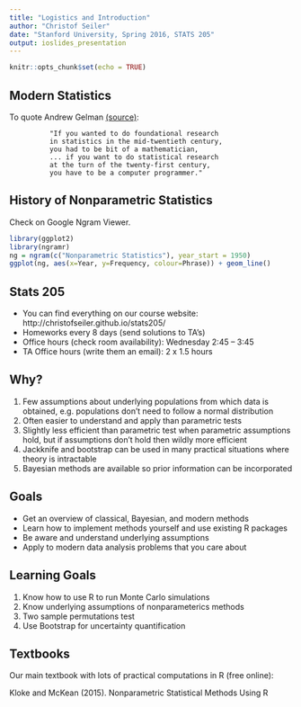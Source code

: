 ```yaml
---
title: "Logistics and Introduction"
author: "Christof Seiler"
date: "Stanford University, Spring 2016, STATS 205"
output: ioslides_presentation
---
```


```r
knitr::opts_chunk$set(echo = TRUE)
```

## Modern Statistics

To quote Andrew Gelman [(source)](http://arxiv.org/pdf/1001.2968.pdf):

```
          "If you wanted to do foundational research 
          in statistics in the mid-twentieth century, 
          you had to be bit of a mathematician, 
          ... if you want to do statistical research 
          at the turn of the twenty-first century, 
          you have to be a computer programmer."
```

## History of Nonparametric Statistics

Check on Google Ngram Viewer.

```r
library(ggplot2)
library(ngramr)
ng = ngram(c("Nonparametric Statistics"), year_start = 1950)
ggplot(ng, aes(x=Year, y=Frequency, colour=Phrase)) + geom_line()
```

## Stats 205

* You can find everything on our course website: http://christofseiler.github.io/stats205/
* Homeworks every 8 days (send solutions to TA's)
* Office hours (check room availability): Wednesday 2:45 -- 3:45
* TA Office hours (write them an email): 2 x 1.5 hours

## Why?

1. Few assumptions about underlying populations from which data is obtained, e.g. populations don't need to follow a normal distribution
2. Often easier to understand and apply than parametric tests
3. Slightly less efficient than parametric test when parametric assumptions hold, but if assumptions don't hold then wildly more efficient
4. Jackknife and bootstrap can be used in many practical situations where theory is intractable
5. Bayesian methods are available so prior information can be incorporated

## Goals

* Get an overview of classical, Bayesian, and modern methods
* Learn how to implement methods yourself and use existing R packages
* Be aware and understand underlying assumptions
* Apply to modern data analysis problems that you care about

## Learning Goals

1. Know how to use R to run Monte Carlo simulations
2. Know underlying assumptions of nonparameterics methods
3. Two sample permutations test
4. Use Bootstrap for uncertainty quantification

## Textbooks

Our main textbook with lots of practical computations in R (free online): 

Kloke and McKean (2015). Nonparametric Statistical Methods Using R



